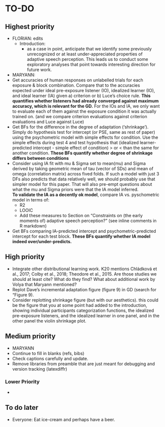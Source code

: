 <!-- Do NOT knit this document. It is part of a larger document. Instead knit the main document (my-apa-formatted-article) -->

# TO-DO

## Highest priority
 * FLORIAN: edits
   * Introduction: 
     * as a case in point, anticipate that we identify some previously unrecognized or at least under-appreciated properties of adaptive speech perception. This leads us to conduct some exploratory analyses that point towards interesting direction for future work. 



 * MARYANN:
  * Get accuracies of human responses on *un*labelled trials for each exposure & block combination. Compare that to the accuracies expected under ideal pre-exposure listener (IO), idealized learner (IO), and ideal learner (IA) given a) criterion or b) Luce's choice rule. **This quantifies whether listeners had already converged against maximum accuracy, which is relevant for the GD.** For the IOs and IA, we only want to evaluate each of them against the exposure condition it was actually trained on. (and we compare criterion evaluations against criterion evaluations and Luce against Luce)
  * Get BFs for the difference in the degree of adaptation ('shrinkage'). Simply do hypothesis test for intercept (or PSE, same as rest of paper) using the psychometric model with simple effects for condition. Use the simple effects during test 4 and test hypothesis that (idealized learner-predicted intercept - simple effect of condition) > or < than the same for another condition. **These BFs quantify whether degree of shrinkage differs between conditions**
  * Consider using IA fit with mu & Sigma set to mean(mu) and Sigma derived by taking geometric mean of tau (vector of SDs) and mean of omega (correlation matrix) across fived folds. If such a model with just 3 DFs also predicts that data relatively well, we should probably use that simpler model for this paper. That will also pre-empt questions about what the mu and Sigma priors were that the IA model inferred.  
  **To validate the IA as a decently ok model**, compare IA vs. pyschometric model in terms of: 
     * R2
     * LOOIC
     * Add these measures to Section on "Constraints on (the early moments of) adaptive speech perception?" (see inline comments in R markdown)
  * Get BFs comparing IA-predicted intercept and psychometric-predicted intercept for each test block. **These BFs quantify whether IA model indeed over/under-predicts.**
 
## High priority
 * Integrate other distributional learning work. K20 mentions Chládková et al., 2017; Colby et al., 2018; Theodore et al., 2015. Are those studies we should at least cite? What do they find? What about additional work by Volya that Maryann mentioned?
 * Replot Dave's incremental adaptation figure (figure 9) in GD (search for "Figure 9).
 * Consider replotting shrinkage figure (but with our aesthetics). this could be the figure that you at some point had added to the introduction, showing individual participants categorization functions, the idealized pre-exposure listeners, and the idealized learner in one panel, and in the other panel the violin shrinkage plot.
  


## Medium priority

 * MARYANN
  * Continue to fill in blanks (refs, bibs)
  * Check captions carefully and update.
  * Remove libraries from preamble that are just meant for debugging and version tracking (latexdiffr)


### Lower Priority
  * 

## To do later
  
  * Everyone: Eat ice-cream and perhaps have a beer.
